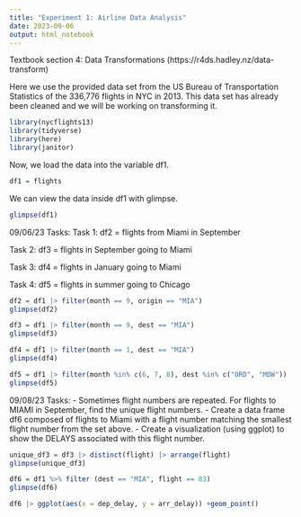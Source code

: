 ---
title: "Experiment 1: Airline Data Analysis"
date: 2023-09-06
output: html_notebook
---

Textbook section 4: Data Transformations (https://r4ds.hadley.nz/data-transform)

Here we use the provided data set from the US Bureau of Transportation Statistics of the 336,776 flights in NYC in 2013. This data set has already been cleaned and we will be working on transforming it.

```{r}
library(nycflights13)
library(tidyverse)
library(here)
library(janitor)
```

Now, we load the data into the variable df1.

```{r}
df1 = flights
```

We can view the data inside df1 with glimpse.

```{r}
glimpse(df1)
```
09/06/23 Tasks:
Task 1: df2 = flights from Miami in September
 
Task 2: df3 = flights in September going to Miami

Task 3: df4 = flights in January going to Miami

Task 4: df5 = flights in summer going to Chicago

```{r}
df2 = df1 |> filter(month == 9, origin == "MIA")
glimpse(df2)

df3 = df1 |> filter(month == 9, dest == "MIA")
glimpse(df3)

df4 = df1 |> filter(month == 1, dest == "MIA")
glimpse(df4)

df5 = df1 |> filter(month %in% c(6, 7, 8), dest %in% c("ORD", "MDW"))
glimpse(df5)
```

09/08/23 Tasks:
- Sometimes flight numbers are repeated.  For flights to MIAMI in September, find the unique flight numbers.
- Create a data frame df6 composed of flights to Miami with a flight number matching the smallest flight number from the set above.
- Create a visualization (using ggplot) to show the DELAYS associated with this flight number.

```{r}
unique_df3 = df3 |> distinct(flight) |> arrange(flight)
glimpse(unique_df3)

df6 = df1 %>% filter (dest == "MIA", flight == 83)
glimpse(df6)

df6 |> ggplot(aes(x = dep_delay, y = arr_delay)) +geom_point()
```
